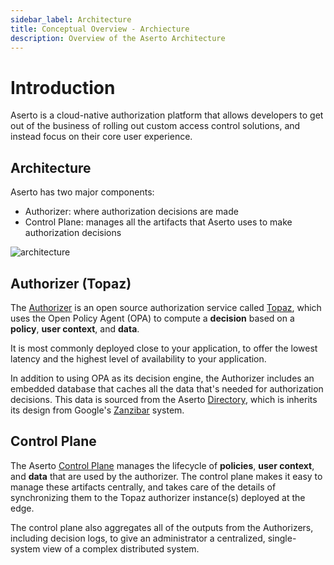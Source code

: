 ```yaml
---
sidebar_label: Architecture
title: Conceptual Overview - Archiecture
description: Overview of the Aserto Architecture
---
```


# Introduction

Aserto is a cloud-native authorization platform that allows developers to get out of the business of rolling out custom access control solutions, and instead focus on their core user experience.  

## Architecture

Aserto has two major components:
* Authorizer: where authorization decisions are made
* Control Plane: manages all the artifacts that Aserto uses to make authorization decisions

![architecture](/architecture.png)

## Authorizer (Topaz)

The [Authorizer](/docs/overview/authorizer) is an open source authorization service called [Topaz](https://github.com/aserto-dev/topaz), which uses the Open Policy Agent (OPA) to compute a **decision** based on a **policy**, **user context**, and **data**. 

It is most commonly deployed close to your application, to offer the lowest latency and the highest level of availability to your application.

In addition to using OPA as its decision engine, the Authorizer includes an embedded database that caches all the data that's needed for authorization decisions. This data is sourced from the Aserto [Directory](/docs/overview/directory), which is inherits its design from Google's [Zanzibar](https://research.google/pubs/pub48190/) system. 

## Control Plane

The Aserto [Control Plane](/docs/overview/control-plane) manages the lifecycle of **policies**, **user context**, and **data** that are used by the authorizer. The control plane makes it easy to manage these artifacts centrally, and takes care of the details of synchronizing them to the Topaz authorizer instance(s) deployed at the edge.

The control plane also aggregates all of the outputs from the Authorizers, including decision logs, to give an administrator a centralized, single-system view of a complex distributed system.

